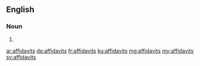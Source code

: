==English==

===Noun===
{{head|en|plural}}

# {{plural of|affidavit|lang=en|nocat=1}}

[[ar:affidavits]]
[[de:affidavits]]
[[fr:affidavits]]
[[ku:affidavits]]
[[mg:affidavits]]
[[my:affidavits]]
[[sv:affidavits]]
